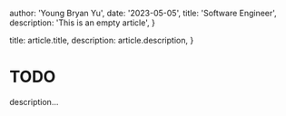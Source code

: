 
  author: 'Young Bryan Yu',
  date: '2023-05-05',
  title: 'Software Engineer',
  description:
    'This is an empty article',
}

  title: article.title,
  description: article.description,
}


# TODO
description...